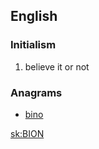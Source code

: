 {{also|bion}}
==English==

===Initialism===
{{rfc-header|Initialism}}
{{head|en|initialism}}

# believe it or not

===Anagrams===
* [[bino#English|bino]]

[[sk:BION]]